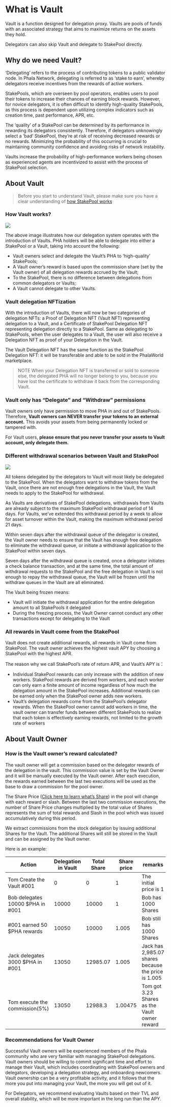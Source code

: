 # What is Vault

Vault is a function designed for delegation proxy. Vaults are pools of funds with an associated strategy that aims to maximize returns on the assets they hold.

Delegators can also skip Vault and delegate to StakePool directly.

## Why do we need Vault? <a href="#why-do-we-need-vault" id="why-do-we-need-vault"></a>

‘Delegating’ refers to the process of contributing tokens to a public validator node. In Phala Network, delegating is referred to as ‘stake to earn’, whereby delegators receive incentives from the rewards of active workers.

StakePools, which are overseen by pool operators, enables users to pool their tokens to increase their chances of earning block rewards. However, for novice delegators, it is often difficult to identify high-quality StakePools, as this process is dependent upon utilizing complex indicators such as creation time, past performance, APR, etc.

The ‘quality’ of a StakePool can be determined by its performance in rewarding its delegators consistently. Therefore, if delegators unknowingly select a ‘bad’ StakePool, they’re at risk of receiving decreased rewards or no rewards. Minimizing the probability of this occurring is crucial to maintaining community confidence and avoiding risks of network instability.

Vaults increase the probability of high-performance workers being chosen as experienced agents are incentivized to assist with the process of StakePool selection.

## About Vault <a href="#about-vault" id="about-vault"></a>

> Before you start to understand Vault, please make sure you have a clear understanding of [how StakePool works](/overview/pha-token/delegation/delegate-to-stakepool#how-it-works)

### How Vault works? <a href="#how-vault-works" id="how-vault-works"></a>

![](https://i.imgur.com/OyI4jab.png)

The above image illustrates how our delegation system operates with the introduction of Vaults. PHA holders will be able to delegate into either a StakePool or a Vault, taking into account the following:

* Vault owners select and delegate the Vault’s PHA to ‘high-quality’ StakePools;
* A Vault owner’s reward is based upon the commission share (set by the Vault owner) of all delegation rewards accrued by the Vault;
* To the StakePool, there is no difference between delegations from common delegators or Vaults;
* A Vault cannot delegate to other Vaults.

### Vault delegation NFTization <a href="#vault-delegation-nftization" id="vault-delegation-nftization"></a>

With the introduction of Vaults, there will now be two categories of delegation NFTs: a Proof of Delegation NFT (Vault NFT) representing delegation to a Vault, and a Certificate of StakePool Delegation NFT representing delegation directly to a StakePool. Same as delegating to StakePools, when the user delegates to a Vault, the user will also receive a Delegation NFT as proof of your Delegation in the Vault.

The Vault Delegation NFT has the same function as the StakePool Delegation NFT: it will be transferable and able to be sold in the PhalaWorld marketplace.

> NOTE When your Delegation NFT is transferred or sold to someone else, the delegated PHA will no longer belong to you, because you have lost the certificate to withdraw it back from the corresponding Vault.

### Vault only has “Delegate” and “Withdraw” permissions <a href="#vault-only-has-delegate-and-withdraw-permissions" id="vault-only-has-delegate-and-withdraw-permissions"></a>

Vault owners only have permission to move PHA in and out of StakePools. Therefore, **Vault owners can NEVER transfer your tokens to an external account.** This avoids your assets from being permanently locked or tampered with.

For Vault users, **please ensure that you never transfer your assets to Vault account, only delegate them.**

### Different withdrawal scenarios between Vault and StakePool <a href="#different-withdrawal-scenarios-between-vault-and-stakepool" id="different-withdrawal-scenarios-between-vault-and-stakepool"></a>

![](https://i.imgur.com/LpHll0z.png)

All tokens delegated by the delegators to Vault will most likely be delegated to the StakePool. When the delegators want to withdraw tokens from the Vault, once there are not enough free delegations in the Vault, the Vault needs to apply to the StakePool for withdrawal.

As Vaults are derivatives of StakePool delegations, withdrawals from Vaults are already subject to the maximum StakePool withdrawal period of 14 days. For Vaults, we’ve extended this withdrawal period by a week to allow for asset turnover within the Vault, making the maximum withdrawal period 21 days.

Within seven days after the withdrawal queue of the delegator is created, the Vault owner needs to ensure that the Vault has enough free delegation to eliminate the withdrawal queue, or initiate a withdrawal application to the StakePool within seven days.

Seven days after the withdrawal queue is created, once a delegator initiates a check balance transaction, and at the same time, the total amount of withdrawal requests to the StakePool and the free delegation in Vault is not enough to repay the withdrawal queue, the Vault will be frozen until the withdraw queues in the Vault are all eliminated.

The Vault being frozen means:

* Vault will initiate the withdrawal application for the entire delegation amount to all StakePools it delegated
* During the freezing process, the Vault Owner cannot conduct any other transactions except for delegating to the Vault

### All rewards in Vault come from the StakePool <a href="#all-rewards-in-vault-come-from-the-stakepool" id="all-rewards-in-vault-come-from-the-stakepool"></a>

Vault does not create additional rewards, all rewards in Vault come from StakePool. The vault owner achieves the highest vault APY by choosing a StakePool with the highest APR.

The reason why we call StakePool’s rate of return APR, and Vault’s APY is：

* Individual StakePool rewards can only increase with the addition of new workers. StakePool rewards are derived from workers, and each worker can only earn a finite amount of income regardless of how much the delegation amount in the StakePool increases. Additional rewards can be earned only when the StakePool owner adds new workers.
* Vault’s delegation rewards come from the StakePool’s delegator rewards. When the StakePool owner cannot add workers in time, the vault owner can transfer funds between different StakePools to realize that each token is effectively earning rewards, not limited to the growth rate of workers

## About Vault Owner <a href="#about-vault-owner" id="about-vault-owner"></a>

### How is the Vault owner’s reward calculated? <a href="#how-is-the-vault-owners-reward-calculated" id="how-is-the-vault-owners-reward-calculated"></a>

The vault owner will get a commission based on the delegator rewards of the delegation in the vault. This commission value is set by the Vault Owner and it will be manually executed by the Vault owner. After each execution, the rewards earned between the last two executions will be used as the base to draw a commission for the pool owner.

The Share Price ([Click here to learn what’s Share](/overview/pha-token/delegation/whats-share)) in the pool will change with each reward or slash. Between the last two commission executions, the number of Share Price changes multiplied by the total value of Shares represents the sum of total rewards and Slash in the pool which was issued accumulatively during this period.

We extract commissions from the stock delegation by issuing additional Shares for the Vault. The additional Shares will still be stored in the Vault and can be assigned by the Vault owner.

Here is an example:

| Action                           | Delegation in Vault | Total Share | Share price | remarks                                             |
| -------------------------------- | ------------------- | ----------- | ----------- | --------------------------------------------------- |
| Tom Create the Vault #001        | 0                   | 0           | 1           | The initial price is 1                              |
| Bob delegates 10000 $PHA in #001 | 10000               | 10000       | 1           | Bob has 1000 Shares                                 |
| #001 earned 50 $PHA rewards      | 10050               | 10000       | 1.005       | Bob still has 1000 Shares                           |
| Jack delegates 3000 $PHA in #001 | 13050               | 12985.07    | 1.005       | Jack has 2,985.07 shares because the price is 1.005 |
| Tom execute the commission(5%)   | 13050               | 12988.3     | 1.00475     | Tom got 3.23 Shares as the Vault owner reward       |

### Recommendations for Vault Owner <a href="#recommendations-for-vault-owner" id="recommendations-for-vault-owner"></a>

Successful Vault owners will be experienced members of the Phala community who are very familiar with managing StakePool delegations. Vault owners should be willing to commit significant time and effort to manage their Vault, which includes coordinating with StakePool owners and delegators, developing a delegation strategy, and onboarding newcomers. Vault ownership can be a very profitable activity, and it follows that the more you put into managing your Vault, the more you will get out of it.

For Delegators, we recommend evaluating Vaults based on their TVL and overall stability, which will be more important in the long run than the APY.
